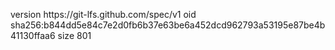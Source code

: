 version https://git-lfs.github.com/spec/v1
oid sha256:b844dd5e84c7e2d0fb6b37e63be6a452dcd962793a53195e87be4b41130ffaa6
size 801
